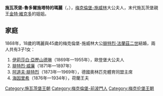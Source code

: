 {{Multiple issues|
{{Expand language|1=en|time=2020-12-25T13:01:14+00:00}}
{{Unreferenced|time=2020-12-25T13:01:14+00:00}}
}}
{{Infobox noble
| name        = 施瓦茨堡-魯多爾施塔特的瑪麗
| image       = Marie of Schwarzburg-Rudolstadt, Grand Duchess of Mecklenburg-Schwerin.jpeg
| succession  = 梅克倫堡-施威林大公夫人
| reign       = 1868年 — 1883年
| birth_date  = {{Birth date|1850|1|29|df=y}}
| birth_place = [[拉本施泰因費爾德|拉本施泰因費爾德]]
| death_date  = {{Death date and age|1922|4|22|1850|1|29|df=yes}}
| death_place = [[海牙|海牙]]
| noble family=[[施瓦茨堡统治者列表|施瓦茨堡家族]]
| father      = 施瓦茨堡-魯多爾施塔特的阿道夫
| mother      = 舍恩貝格-瓦爾登堡的瑪蒂爾德
}}
'''施瓦茨堡-魯多爾施塔特的瑪麗'''（{{lang-de|Marie von Schwarzburg-Rudolstadt}}，{{bd|1850年|1月29日|1922年|4月22日}}），[[梅克倫堡-什未林大公國|梅克倫堡-施威林]]大公夫人，末代施瓦茨堡親王[[金特·維克多_(施瓦茨堡親王)|金特·維克多]]的姐姐。

== 家庭 ==
1868年，18歲的瑪麗與45歲的梅克倫堡-施威林大公[[腓特烈·法蘭茲二世|腓特烈·法蘭茲二世]]結婚，兩人共有3子1女：
# [[伊莉莎白·亞歷山德琳_(梅克倫堡-施威林)|伊莉莎白·亞歷山德琳]]（1869年—1955年），歐登堡大公夫人
# [[梅克倫堡的腓特烈·威廉|腓特烈·威廉]]（1871年—1897年）
# [[阿道夫·弗里德里希_(梅克伦堡-什未林)|阿道夫·腓特烈]]（1873年—1969年），德國奧林匹克體育同盟主席
# [[亨德里克亲王_(梅克伦堡-什未林)|海因里希]]（1876年—1934年），荷蘭王夫

[[Category:施瓦茨堡王朝|Category:施瓦茨堡王朝]]
[[Category:梅克倫堡-前波門人|Category:梅克倫堡-前波門人]]
[[Category:梅克伦堡王朝|Category:梅克伦堡王朝]]